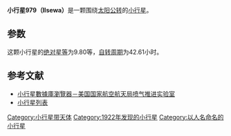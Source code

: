 {{Infobox planet
| bgcolour = #FFFFC0
| name = 979 Ilsewa
| symbol = 
| image = 
| caption = 
| discovery = yes
| discovery_ref = 
| discoverer = [[卡爾·威廉·雷睦斯|卡爾·威廉·雷睦斯]]
| discovery_site = [[王座山天文台|海德堡]] 
| discovered = 1922年7月29日
| designations = yes
| mp_name = 
| named_after = 
| alt_names = 1922 MC
| mp_category = [[小行星帶|主帶]]
| orbit_ref = <ref>[http://ssd.jpl.nasa.gov/sbdb.cgi?sstr=979 979 Ilsewa (1922 MC)]</ref>
| epoch = 2012年12月13日
| aphelion = {{convert|3.5805956|AU|km|3|abbr=on|lk=out}}
| perihelion = {{convert|2.7343906|AU|km|3|abbr=on}}
| semimajor = {{convert|2.223461058529|AU|km|3|abbr=on}}
| eccentricity = 0.1339995
| period = 2049.3306914 [[日|日]]<br />5.61[[儒略年|儒略年]]
| avg_speed = 
| inclination = 10.10329°
| asc_node = 231.28327°
| mean_anomaly = 30.04800°
| arg_peri = 112.25292
| satellites = 
| physical_characteristics = yes
| dimensions = 
| mass = 
| density = 
| surface_grav = 
| escape_velocity = 
| sidereal_day = 
| axial_tilt = 
| pole_ecliptic_lat = 
| pole_ecliptic_lon = 
| albedo = 
| temperatures= 
| temp_name1 = 
| mean_temp_1 = 
| max_temp_1 = 
| temp_name2 = 
| max_temp_2 = 
| spectral_type = 
| abs_magnitude = 9.80
}}

'''小行星979（Ilsewa）'''是一颗围绕[[太阳|太阳]][[公转|公转]]的[[小行星|小行星]]。

==参数==
这颗小行星的[[绝对星等|绝对星等]]为9.80等，[[自转周期|自转周期]]为42.61小时。

==参考文献==
{{reflist}}

*[http://ssd.jpl.nasa.gov/sbdb.cgi#top 小行星數據庫瀏覽器－美国国家航空航天局喷气推进实验室] {{Wayback|url=http://ssd.jpl.nasa.gov/sbdb.cgi#top |date=20100929043420 }}
*[http://cfa-www.harvard.edu/iau/lists/NumberedMPs.txt 小行星列表] {{Wayback|url=http://cfa-www.harvard.edu/iau/lists/NumberedMPs.txt |date=20080517010638 }}

{{Minor Planet Number|[[小行星978|小行星978]]|[[小行星980|小行星980]]}}
{{小天体}}

[[Category:小行星带天体|Category:小行星带天体]]
[[Category:1922年发现的小行星|Category:1922年发现的小行星]]
[[Category:以人名命名的小行星|Category:以人名命名的小行星]]